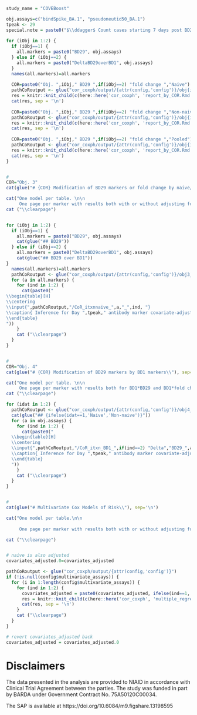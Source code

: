 ```r

study_name = "COVEBoost"

obj.assays=c("bindSpike_BA.1", "pseudoneutid50_BA.1")  
tpeak <- 29
special.note = paste0("$\\ddagger$ Count cases starting 7 days post BD29.")
  
for (iObj in 1:2) {
  if (iObj==1) {
    all.markers = paste0("BD29", obj.assays)
  } else if (iObj==2) {
    all.markers = paste0("DeltaBD29overBD1", obj.assays)
  }
  names(all.markers)=all.markers
  
  COR=paste0("Obj. ",iObj," BD29 ",if(iObj==2) "fold change ","Naive")
  pathCoRoutput <- glue("cor_coxph/output/{attr(config,'config')}/obj{iObj}_naive")
  res = knitr::knit_child(c(here::here('cor_coxph', 'report_by_COR.Rmd')), quiet = TRUE)
  cat(res, sep = '\n')
  
  COR=paste0("Obj. ",iObj," BD29 ",if(iObj==2) "fold change ","Non-naive")
  pathCoRoutput <- glue("cor_coxph/output/{attr(config,'config')}/obj{iObj}_nnaive")
  res = knitr::knit_child(c(here::here('cor_coxph', 'report_by_COR.Rmd')), quiet = TRUE)
  cat(res, sep = '\n')
  
  COR=paste0("Obj. ",iObj," BD29 ",if(iObj==2) "fold change ","Pooled")
  pathCoRoutput <- glue("cor_coxph/output/{attr(config,'config')}/obj{iObj}_pooled")
  res = knitr::knit_child(c(here::here('cor_coxph', 'report_by_COR.Rmd')), quiet = TRUE)
  cat(res, sep = '\n')
} 


#
COR="Obj. 3"
cat(glue("# {COR} Modification of BD29 markers or fold change by naive/non-naive\\"), sep='\n')

cat("One model per table. \n\n
     One page per marker with results both with or without adjusting for naive:HighRiskInd shown.\n")
cat ("\\clearpage")


for (iObj in 1:2) {
  if (iObj==1) {
    all.markers = paste0("BD29", obj.assays)
    cat(glue("## BD29"))
  } else if (iObj==2) {
    all.markers = paste0("DeltaBD29overBD1", obj.assays)
    cat(glue("## BD29 over BD1"))
}
  names(all.markers)=all.markers
  pathCoRoutput <- glue("cor_coxph/output/{attr(config,'config')}/obj3_{iObj}")
  for (a in all.markers) {
    for (ind in 1:2) {
      cat(paste0("
\\begin{table}[H] 
\\centering
\\input{",pathCoRoutput,"/CoR_itxnnaive_",a,"_",ind, "}  
\\caption{ Inference for Day ",tpeak," antibody marker covariate-adjusted correlates of risk by Day \\protect\\input{",pathCoRoutput,"/timepoints_cum_risk} in the vaccine arm. Hazard ratios per 10-fold increment in the marker are shown. ",special.note,"}
\\end{table}
"))
    }
    cat ("\\clearpage")
  }
}


#
COR="Obj. 4"
cat(glue("# {COR} Modification of BD29 markers by BD1 markers\\"), sep='\n')

cat("One model per table. \n\n
     One page per marker with results both for BD1*BD29 and BD1*fold chanage.\n")
cat ("\\clearpage")

for (idat in 1:2) {
  pathCoRoutput <- glue("cor_coxph/output/{attr(config,'config')}/obj4_{ifelse(idat==1,'naive','nnaive')}")
  cat(glue("## {ifelse(idat==1,'Naive','Non-naive')}"))
  for (a in obj.assays) {
    for (ind in 1:2) {
      cat(paste0("
  \\begin{table}[H] 
  \\centering
  \\input{",pathCoRoutput,"/CoR_itxn_BD1_",if(ind==2) "Delta","BD29_",a,"}  
  \\caption{ Inference for Day ",tpeak," antibody marker covariate-adjusted correlates of risk by Day \\protect\\input{",pathCoRoutput,"/timepoints_cum_risk} in the vaccine arm. Hazard ratios per 10-fold increment in the marker are shown. ",special.note,"}
  \\end{table}
  "))
    }
    cat ("\\clearpage")
  }
}


#
cat(glue("# Multivariate Cox Models of Risk\\"), sep='\n')

cat("One model per table.\n\n
         
     One page per marker with results both with or without adjusting for naive:HighRiskInd shown.\n")

cat ("\\clearpage")


# naive is also adjusted
covariates_adjusted.0=covariates_adjusted

pathCoRoutput <- glue("cor_coxph/output/{attr(config,'config')}")
if (!is.null(config$multivariate_assays)) {
  for (i in 1:length(config$multivariate_assays)) {
    for (ind in 1:2) {
      covariates_adjusted = paste0(covariates_adjusted, ifelse(ind==1, " + naive", " + naive*HighRiskInd"))
      res = knitr::knit_child(c(here::here('cor_coxph', 'multiple_regression.Rmd')), quiet = TRUE)
      cat(res, sep = '\n')
    }
    cat ("\\clearpage")
  }
}

# revert covariates_adjusted back 
covariates_adjusted = covariates_adjusted.0

```



# Disclaimers


The data presented in the analysis are provided to NIAID in accordance with Clinical Trial Agreement between the parties. The study was funded in part by BARDA under Government Contract No. 75A50120C00034.


\textbf{Statistical Analysis Plan}

The SAP is available at https://doi.org/10.6084/m9.figshare.13198595





